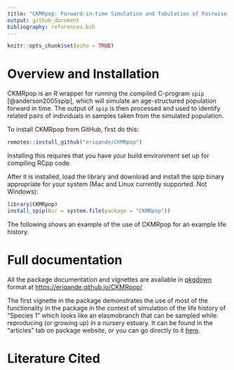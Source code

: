 ```yaml
---
title: "CKMRpop: Forward-in-time Simulation and Tabulation of Pairwise Relationships in Age-structured Populations"
output: github_document
bibliography: references.bib
---
```


```r
knitr::opts_chunk$set(echo = TRUE)
```


# Overview and Installation

CKMRpop is an R wrapper for running the compiled C-program `spip` [@anderson2005spip],
which will simulate an age-structured population forward in time.  The output of `spip`
is then processed and used to identify related pairs of individuals in samples taken
from the simulated population.  

To install CKMRpop from GitHub, first do this:
```r
remotes::install_github("eriqande/CKMRpop")
```
Installing this requires that you have your build environment set up for
compiling RCpp code.

After it is installed, load the library and download and install the spip
binary appropriate for your system (Mac and Linux currently supported.  Not Windows):
```r
library(CKMRpop)
install_spip(Dir = system.file(package = "CKMRpop"))
```

The following shows an example of the use of CKMRpop for an example 
life history.

# Full documentation

All the package documentation and vignettes are available in
[pkgdown](https://pkgdown.r-lib.org/) format at
[https://eriqande.github.io/CKMRpop/](https://eriqande.github.io/CKMRpop/)


The first vignette in the package demonstrates the use of most
of the functionality in the package in the context of simulation
of the life history of "Species 1" which looks like an elasmobranch
that can be sampled while reproducing (or growing up) in a nursery
estuary. It can be found in the "articles" tab on package website, or
you can go directly to it
[here](https://eriqande.github.io/CKMRpop/articles/species_1_simulation.html).



# Literature Cited
